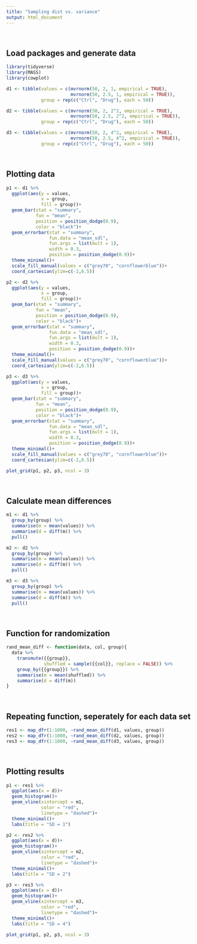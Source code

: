 ```yaml
---
title: "Sampling dist vs. variance"
output: html_document
---
```


\

## Load packages and generate data
```r
library(tidyverse)
library(MASS)
library(cowplot)

d1 <- tibble(values = c(mvrnorm(50, 2, 1, empirical = TRUE),
                        mvrnorm(50, 2.5, 1, empirical = TRUE)),
             group = rep(c("Ctrl", "Drug"), each = 50))

d2 <- tibble(values = c(mvrnorm(50, 2, 2^2, empirical = TRUE),
                        mvrnorm(50, 2.5, 2^2, empirical = TRUE)),
             group = rep(c("Ctrl", "Drug"), each = 50))

d3 <- tibble(values = c(mvrnorm(50, 2, 4^2, empirical = TRUE),
                        mvrnorm(50, 2.5, 4^2, empirical = TRUE)),
             group = rep(c("Ctrl", "Drug"), each = 50))
```

\

## Plotting data
```r
p1 <- d1 %>% 
  ggplot(aes(y = values,
             x = group,
             fill = group))+
  geom_bar(stat = "summary",
           fun = "mean",
           position = position_dodge(0.9),
           color = "black")+
  geom_errorbar(stat = "summary",
                fun.data = "mean_sdl",
                fun.args = list(mult = 1),
                width = 0.3,
                position = position_dodge(0.9))+
  theme_minimal()+
  scale_fill_manual(values = c("grey70", "cornflowerblue"))+
  coord_cartesian(ylim=c(-2,6.5))

p2 <- d2 %>% 
  ggplot(aes(y = values,
             x = group,
             fill = group))+
  geom_bar(stat = "summary",
           fun = "mean",
           position = position_dodge(0.9),
           color = "black")+
  geom_errorbar(stat = "summary",
                fun.data = "mean_sdl",
                fun.args = list(mult = 1),
                width = 0.3,
                position = position_dodge(0.9))+
  theme_minimal()+
  scale_fill_manual(values = c("grey70", "cornflowerblue"))+
  coord_cartesian(ylim=c(-2,6.5))

p3 <- d3 %>% 
  ggplot(aes(y = values,
             x = group,
             fill = group))+
  geom_bar(stat = "summary",
           fun = "mean",
           position = position_dodge(0.9),
           color = "black")+
  geom_errorbar(stat = "summary",
                fun.data = "mean_sdl",
                fun.args = list(mult = 1),
                width = 0.3,
                position = position_dodge(0.9))+
  theme_minimal()+
  scale_fill_manual(values = c("grey70", "cornflowerblue"))+
  coord_cartesian(ylim=c(-2,6.5))

plot_grid(p1, p2, p3, ncol = 3)
```

\

## Calculate mean differences
```r
m1 <- d1 %>% 
  group_by(group) %>% 
  summarise(m = mean(values)) %>% 
  summarise(d = diff(m)) %>% 
  pull()

m2 <- d2 %>% 
  group_by(group) %>% 
  summarise(m = mean(values)) %>% 
  summarise(d = diff(m)) %>% 
  pull()

m3 <- d3 %>% 
  group_by(group) %>% 
  summarise(m = mean(values)) %>% 
  summarise(d = diff(m)) %>% 
  pull()

```

\

## Function for randomization
```r
rand_mean_diff <- function(data, col, group){
  data %>% 
    transmute({{group}},
              shuffled = sample({{col}}, replace = FALSE)) %>% 
    group_by({{group}}) %>% 
    summarise(m = mean(shuffled)) %>% 
    summarise(d = diff(m))
}
```

\

## Repeating function, seperately for each data set
```r
res1 <- map_dfr(1:1000, ~rand_mean_diff(d1, values, group))
res2 <- map_dfr(1:1000, ~rand_mean_diff(d2, values, group))
res3 <- map_dfr(1:1000, ~rand_mean_diff(d3, values, group))
```

\

## Plotting results
```r
p1 <- res1 %>% 
  ggplot(aes(x = d))+
  geom_histogram()+
  geom_vline(xintercept = m1,
             color = "red",
             linetype = "dashed")+
  theme_minimal()+
  labs(title = "SD = 1")

p2 <- res2 %>% 
  ggplot(aes(x = d))+
  geom_histogram()+
  geom_vline(xintercept = m2,
             color = "red",
             linetype = "dashed")+
  theme_minimal()+
  labs(title = "SD = 2")

p3 <- res3 %>% 
  ggplot(aes(x = d))+
  geom_histogram()+
  geom_vline(xintercept = m3,
             color = "red",
             linetype = "dashed")+
  theme_minimal()+
  labs(title = "SD = 4")

plot_grid(p1, p2, p3, ncol = 3)
```

